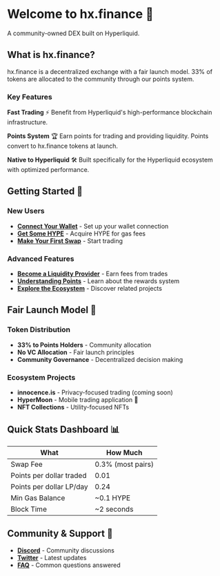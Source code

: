 # Welcome to hx.finance 👋

A community-owned DEX built on Hyperliquid.

## What is hx.finance?

hx.finance is a decentralized exchange with a fair launch model. 33% of tokens are allocated to the community through our points system.

### Key Features

**Fast Trading** ⚡
Benefit from Hyperliquid's high-performance blockchain infrastructure.

**Points System** 🏆
Earn points for trading and providing liquidity. Points convert to hx.finance tokens at launch.

**Native to Hyperliquid** 🛠️
Built specifically for the Hyperliquid ecosystem with optimized performance.

## Getting Started 🚀

### New Users
- **[Connect Your Wallet](/getting-started/connect-wallet)** - Set up your wallet connection
- **[Get Some HYPE](/getting-started/get-hype)** - Acquire HYPE for gas fees
- **[Make Your First Swap](/getting-started/first-swap)** - Start trading

### Advanced Features
- **[Become a Liquidity Provider](/liquidity/becoming-lp)** - Earn fees from trades
- **[Understanding Points](/points-rewards/how-points-work)** - Learn about the rewards system
- **[Explore the Ecosystem](/ecosystem/overview)** - Discover related projects

## Fair Launch Model 🌟

### Token Distribution
- **33% to Points Holders** - Community allocation
- **No VC Allocation** - Fair launch principles
- **Community Governance** - Decentralized decision making

### Ecosystem Projects
- **innocence.is** - Privacy-focused trading (coming soon)
- **HyperMoon** - Mobile trading application 📱
- **NFT Collections** - Utility-focused NFTs

## Quick Stats Dashboard 📊

| What | How Much |
|------|----------|
| Swap Fee | 0.3% (most pairs) |
| Points per dollar traded | 0.01 |
| Points per dollar LP/day | 0.24 |
| Min Gas Balance | ~0.1 HYPE |
| Block Time | ~2 seconds |

## Community & Support 🤝

- **[Discord](https://discord.gg/hxfinance)** - Community discussions
- **[Twitter](https://twitter.com/hxfinance)** - Latest updates
- **[FAQ](/troubleshooting/faq)** - Common questions answered